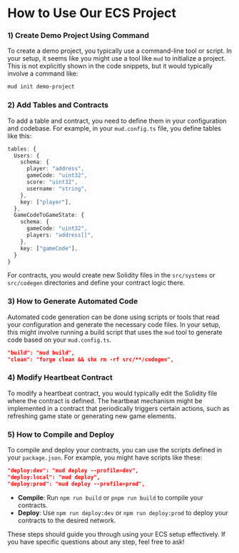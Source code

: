 
# How to Use Our ECS Project

### 1) Create Demo Project Using Command

To create a demo project, you typically use a command-line tool or script. In your setup, it seems like you might use a tool like `mud` to initialize a project. This is not explicitly shown in the code snippets, but it would typically involve a command like:

```bash
mud init demo-project
```

### 2) Add Tables and Contracts

To add a table and contract, you need to define them in your configuration and codebase. For example, in your `mud.config.ts` file, you define tables like this:

```typescript
tables: {
  Users: {
    schema: {
      player: "address",
      gameCode: "uint32",
      score: "uint32",
      username: "string",
    },
    key: ["player"],
  },
  GameCodeToGameState: {
    schema: {
      gameCode: "uint32",
      players: "address[]",
    },
    key: ["gameCode"],
  }
}
```

For contracts, you would create new Solidity files in the `src/systems` or `src/codegen` directories and define your contract logic there.

### 3) How to Generate Automated Code

Automated code generation can be done using scripts or tools that read your configuration and generate the necessary code files. In your setup, this might involve running a build script that uses the `mud` tool to generate code based on your `mud.config.ts`.

```json
"build": "mud build",
"clean": "forge clean && shx rm -rf src/**/codegen",
```

### 4) Modify Heartbeat Contract

To modify a heartbeat contract, you would typically edit the Solidity file where the contract is defined. The heartbeat mechanism might be implemented in a contract that periodically triggers certain actions, such as refreshing game state or generating new game elements.

### 5) How to Compile and Deploy

To compile and deploy your contracts, you can use the scripts defined in your `package.json`. For example, you might have scripts like these:

```json
"deploy:dev": "mud deploy --profile=dev",
"deploy:local": "mud deploy",
"deploy:prod": "mud deploy --profile=prod",
```

- **Compile**: Run `npm run build` or `pnpm run build` to compile your contracts.
- **Deploy**: Use `npm run deploy:dev` or `npm run deploy:prod` to deploy your contracts to the desired network.

These steps should guide you through using your ECS setup effectively. If you have specific questions about any step, feel free to ask!